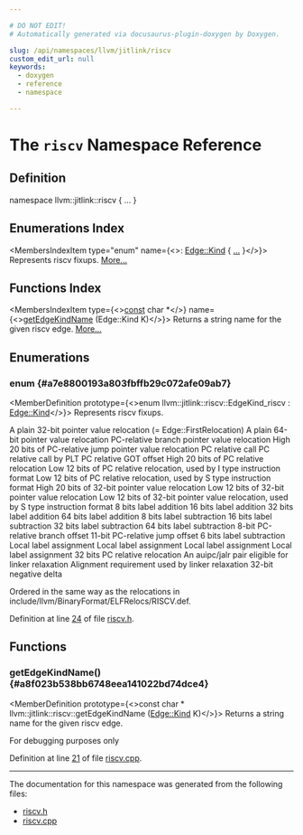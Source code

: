```yaml
---

# DO NOT EDIT!
# Automatically generated via docusaurus-plugin-doxygen by Doxygen.

slug: /api/namespaces/llvm/jitlink/riscv
custom_edit_url: null
keywords:
  - doxygen
  - reference
  - namespace

---
```





# The `riscv` Namespace Reference

<DoxygenPage pluginConfig={pluginConfig}>



## Definition

<CodeBlock>namespace llvm::jitlink::riscv &#123; ... &#125;</CodeBlock>

## Enumerations Index

<MembersIndex>

<MembersIndexItem
  type="enum"
  name={<>: <a href="/docs/api/classes/llvm/jitlink/edge/#af18145da213e6c4033b368d657e80baa">Edge::Kind</a> &#123; <a href="#a7e8800193a803fbffb29c072afe09ab7">...</a> &#125;</>}>
Represents riscv fixups. <a href="#a7e8800193a803fbffb29c072afe09ab7">More...</a>
</MembersIndexItem>

</MembersIndex>

## Functions Index

<MembersIndex>

<MembersIndexItem
  type={<><a href="/docs/api/files/lib/lib/target/lib/target/aarch64/aarch64promoteconstant-cpp/#a90f8350fecae261c25be85d38b451bff">const</a> char &#42;</>}
  name={<><a href="#a8f023b538bb6748eea141022bd74dce4">getEdgeKindName</a> (Edge::Kind K)</>}>
Returns a string name for the given riscv edge. <a href="#a8f023b538bb6748eea141022bd74dce4">More...</a>
</MembersIndexItem>

</MembersIndex>


<SectionDefinition>

## Enumerations

### enum  {#a7e8800193a803fbffb29c072afe09ab7}

<MemberDefinition
  prototype={<>enum llvm::jitlink::riscv::EdgeKind_riscv : <a href="/docs/api/classes/llvm/jitlink/edge/#af18145da213e6c4033b368d657e80baa">Edge::Kind</a></>}>
Represents riscv fixups.

<EnumerationList title="Enumeration values">

<Link id="a7e8800193a803fbffb29c072afe09ab7a8ecf251fe8eb3fd8d3f4b136feaaec06" />
<EnumerationListItem name="R_RISCV_32">
A plain 32-bit pointer value relocation (= Edge::FirstRelocation)
</EnumerationListItem>

<Link id="a7e8800193a803fbffb29c072afe09ab7a9a66674bae2c0fac22e4070ab792b196" />
<EnumerationListItem name="R_RISCV_64">
A plain 64-bit pointer value relocation
</EnumerationListItem>

<Link id="a7e8800193a803fbffb29c072afe09ab7a7a6ff665010dd91d3422ab48c0737d11" />
<EnumerationListItem name="R_RISCV_BRANCH">
PC-relative branch pointer value relocation
</EnumerationListItem>

<Link id="a7e8800193a803fbffb29c072afe09ab7a170b240f17feb4d34b711ece12392547" />
<EnumerationListItem name="R_RISCV_JAL">
High 20 bits of PC-relative jump pointer value relocation
</EnumerationListItem>

<Link id="a7e8800193a803fbffb29c072afe09ab7a6bb3584479526a49e01e8c909072a467" />
<EnumerationListItem name="R_RISCV_CALL">
PC relative call
</EnumerationListItem>

<Link id="a7e8800193a803fbffb29c072afe09ab7a5e9772200453ea0af2a6e0e4016704a1" />
<EnumerationListItem name="R_RISCV_CALL_PLT">
PC relative call by PLT
</EnumerationListItem>

<Link id="a7e8800193a803fbffb29c072afe09ab7af72744cd81f5b758df3c36303fc06a82" />
<EnumerationListItem name="R_RISCV_GOT_HI20">
PC relative GOT offset
</EnumerationListItem>

<Link id="a7e8800193a803fbffb29c072afe09ab7ada157a5fb3fa171970dcda67ba91e95c" />
<EnumerationListItem name="R_RISCV_PCREL_HI20">
High 20 bits of PC relative relocation
</EnumerationListItem>

<Link id="a7e8800193a803fbffb29c072afe09ab7a38126555db343f59eee39db2cd6595a5" />
<EnumerationListItem name="R_RISCV_PCREL_LO12_I">
Low 12 bits of PC relative relocation, used by I type instruction format
</EnumerationListItem>

<Link id="a7e8800193a803fbffb29c072afe09ab7a7e0a456eee867e2ffbc939a961b805a1" />
<EnumerationListItem name="R_RISCV_PCREL_LO12_S">
Low 12 bits of PC relative relocation, used by S type instruction format
</EnumerationListItem>

<Link id="a7e8800193a803fbffb29c072afe09ab7a3808228fc1838c5d6b724b9e3b139ae6" />
<EnumerationListItem name="R_RISCV_HI20">
High 20 bits of 32-bit pointer value relocation
</EnumerationListItem>

<Link id="a7e8800193a803fbffb29c072afe09ab7aa631dcbbb336c262014bc097e8f66434" />
<EnumerationListItem name="R_RISCV_LO12_I">
Low 12 bits of 32-bit pointer value relocation
</EnumerationListItem>

<Link id="a7e8800193a803fbffb29c072afe09ab7a14ec91a6ed01aecddca9341cd1d91703" />
<EnumerationListItem name="R_RISCV_LO12_S">
Low 12 bits of 32-bit pointer value relocation, used by S type instruction format
</EnumerationListItem>

<Link id="a7e8800193a803fbffb29c072afe09ab7a37a5dee16a6020cce660620121e287ba" />
<EnumerationListItem name="R_RISCV_ADD8">
8 bits label addition
</EnumerationListItem>

<Link id="a7e8800193a803fbffb29c072afe09ab7aff1188819c87d0b013da8d003d3303de" />
<EnumerationListItem name="R_RISCV_ADD16">
16 bits label addition
</EnumerationListItem>

<Link id="a7e8800193a803fbffb29c072afe09ab7aea136d6e408b143b33bcb83feab9ad15" />
<EnumerationListItem name="R_RISCV_ADD32">
32 bits label addition
</EnumerationListItem>

<Link id="a7e8800193a803fbffb29c072afe09ab7aded579b35d2d2917f15243dc42c7b619" />
<EnumerationListItem name="R_RISCV_ADD64">
64 bits label addition
</EnumerationListItem>

<Link id="a7e8800193a803fbffb29c072afe09ab7a403842352a64212584bb4d06a368b4ca" />
<EnumerationListItem name="R_RISCV_SUB8">
8 bits label subtraction
</EnumerationListItem>

<Link id="a7e8800193a803fbffb29c072afe09ab7afb4904f592f763064389ae4683687bf5" />
<EnumerationListItem name="R_RISCV_SUB16">
16 bits label subtraction
</EnumerationListItem>

<Link id="a7e8800193a803fbffb29c072afe09ab7a0318a127e11e18b1be2a8c8eb8929369" />
<EnumerationListItem name="R_RISCV_SUB32">
32 bits label subtraction
</EnumerationListItem>

<Link id="a7e8800193a803fbffb29c072afe09ab7aff133630333018c2eca26ae5d923d27a" />
<EnumerationListItem name="R_RISCV_SUB64">
64 bits label subtraction
</EnumerationListItem>

<Link id="a7e8800193a803fbffb29c072afe09ab7a9a0569b95988af0fe9e29924cb68c0f8" />
<EnumerationListItem name="R_RISCV_RVC_BRANCH">
8-bit PC-relative branch offset
</EnumerationListItem>

<Link id="a7e8800193a803fbffb29c072afe09ab7a62639af1aa173f258d1535be64cb978a" />
<EnumerationListItem name="R_RISCV_RVC_JUMP">
11-bit PC-relative jump offset
</EnumerationListItem>

<Link id="a7e8800193a803fbffb29c072afe09ab7a6779bd3df1b34942efda1b56939681a0" />
<EnumerationListItem name="R_RISCV_SUB6">
6 bits label subtraction
</EnumerationListItem>

<Link id="a7e8800193a803fbffb29c072afe09ab7a5e7185739eb60d3466d0182ee34f4c51" />
<EnumerationListItem name="R_RISCV_SET6">
Local label assignment
</EnumerationListItem>

<Link id="a7e8800193a803fbffb29c072afe09ab7afc68dee61dcba825e69274f9ba85d1e2" />
<EnumerationListItem name="R_RISCV_SET8">
Local label assignment
</EnumerationListItem>

<Link id="a7e8800193a803fbffb29c072afe09ab7abcf7adb8ce78cbb5d5bb5e8d3da21063" />
<EnumerationListItem name="R_RISCV_SET16">
Local label assignment
</EnumerationListItem>

<Link id="a7e8800193a803fbffb29c072afe09ab7a61d298af2c527214727c910e1a98a3d9" />
<EnumerationListItem name="R_RISCV_SET32">
Local label assignment
</EnumerationListItem>

<Link id="a7e8800193a803fbffb29c072afe09ab7aaaed10dfde225bc6672d153fa2616d49" />
<EnumerationListItem name="R_RISCV_32_PCREL">
32 bits PC relative relocation
</EnumerationListItem>

<Link id="a7e8800193a803fbffb29c072afe09ab7a71c292a54dd4ab86706ecc96fc124d9e" />
<EnumerationListItem name="CallRelaxable">
An auipc/jalr pair eligible for linker relaxation
</EnumerationListItem>

<Link id="a7e8800193a803fbffb29c072afe09ab7ac2e63bb05e50bf29c6a660c4478e03f4" />
<EnumerationListItem name="AlignRelaxable">
Alignment requirement used by linker relaxation
</EnumerationListItem>

<Link id="a7e8800193a803fbffb29c072afe09ab7aa90fd435eb52c9ce714f92442615b472" />
<EnumerationListItem name="NegDelta32">
32-bit negative delta
</EnumerationListItem>

</EnumerationList>

Ordered in the same way as the relocations in include/llvm/BinaryFormat/ELFRelocs/RISCV.def.

Definition at line <a href="/docs/api/files/include/include/llvm/include/llvm/executionengine/include/llvm/executionengine/jitlink/riscv-h/#l00024">24</a> of file <a href="/docs/api/files/include/include/llvm/include/llvm/executionengine/include/llvm/executionengine/jitlink/riscv-h">riscv.h</a>.
</MemberDefinition>

</SectionDefinition>

<SectionDefinition>

## Functions

### getEdgeKindName() {#a8f023b538bb6748eea141022bd74dce4}

<MemberDefinition
  prototype={<>const char &#42; llvm::jitlink::riscv::getEdgeKindName (<a href="/docs/api/classes/llvm/jitlink/edge/#af18145da213e6c4033b368d657e80baa">Edge::Kind</a> K)</>}>
Returns a string name for the given riscv edge.

For debugging purposes only

Definition at line <a href="/docs/api/files/lib/lib/executionengine/lib/executionengine/jitlink/riscv-cpp/#l00021">21</a> of file <a href="/docs/api/files/lib/lib/executionengine/lib/executionengine/jitlink/riscv-cpp">riscv.cpp</a>.
</MemberDefinition>

</SectionDefinition>

<hr/>

The documentation for this namespace was generated from the following files:

<ul>
<li><a href="/docs/api/files/include/include/llvm/include/llvm/executionengine/include/llvm/executionengine/jitlink/riscv-h">riscv.h</a></li>
<li><a href="/docs/api/files/lib/lib/executionengine/lib/executionengine/jitlink/riscv-cpp">riscv.cpp</a></li>
</ul>

</DoxygenPage>
